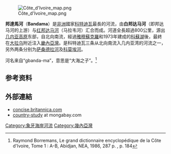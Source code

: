 [[File:Côte_d'Ivoire_map.png|frame]]

'''邦達馬河'''（'''Bandama'''）是[[非洲|非洲]]國家[[科特迪瓦|科特迪瓦]]最長的河流，由'''白邦达马河'''（即邦达马河的上游）与[[红邦达马河|红邦达马河]]（马拉韦河）汇合而成。河道全長超過800公里，源出[[几内亚高原|几内亚高原]]东部，自北向南流，經過[[雅穆蘇克羅|雅穆蘇克羅]]和1973年建成的[[科蘇湖|科蘇湖]]後，最終在[[大拉乌|大拉乌]]附近注入[[畿內亞灣|畿內亞灣]]。是科特迪瓦三条从北向南流入几内亚湾的河流之一，另外两条分别为[[萨桑德拉河|萨桑德拉河]]及[[科莫埃河|科莫埃河]]。

河名来自“gbanda-ma”，意思是“大海之子”。<ref name=":0">Raymond Borremans, Le grand dictionnaire encyclopédique de la Côte d'Ivoire, Tome 1 : A-B, Abidjan, NEA, 1986, 287 p. {{ISBN|2-7236-0733-X}}, p. 184</ref>

==参考资料==
{{reflist}}

== 外部連結 ==
* [http://concise.britannica.com/ebc/article-9356502 concise.britannica.com] {{Wayback|url=http://concise.britannica.com/ebc/article-9356502 |date=20070312010126 }}
* [http://www.mongabay.com/reference/country_studies/ivory-coast/GEOGRAPHY.html country-study] {{Wayback|url=http://www.mongabay.com/reference/country_studies/ivory-coast/GEOGRAPHY.html |date=20110607212001 }} at mongabay.com
{{CotedIvoire-stub}}
{{DEFAULTSORT:Bandama}}
[[Category:象牙海岸河流|Category:象牙海岸河流]]
[[Category:幾內亞灣|Category:幾內亞灣]]